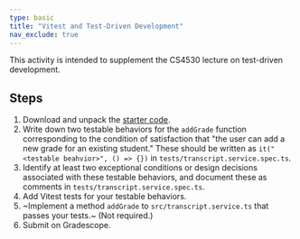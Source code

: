 ```yaml
---
type: basic
title: "Vitest and Test-Driven Development"
nav_exclude: true
---
```


This activity is intended to supplement the CS4530 lecture on test-driven development.

## Steps

1. Download and unpack the [starter code](code/vitest-tutorial.zip).
2. Write down two testable behaviors for the `addGrade` function corresponding to the condition of satisfaction that "the user can add a new grade for an existing student." These should be written as `it("<testable beahvior>", () => {})` in `tests/transcript.service.spec.ts`.
3. Identify at least two exceptional conditions or design decisions associated with these testable behaviors, and document these as comments in `tests/transcript.service.spec.ts`.
4. Add Vitest tests for your testable behaviors.
5. ~Implement a method `addGrade` to `src/transcript.service.ts` that passes your tests.~ (Not required.)
6. Submit on Gradescope.